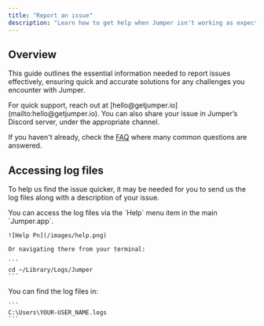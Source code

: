 ```yaml
---
title: "Report an issue"
description: "Learn how to get help when Jumper isn't working as expected"
---
```


## Overview

This guide outlines the essential information needed to report issues effectively, ensuring quick and accurate solutions for any challenges you encounter with Jumper.

<Info>
  For quick support, reach out at [hello@getjumper.io](mailto:hello@getjumper.io). You can also share your issue in Jumper’s Discord server, under the appropriate channel.
</Info>

If you haven't already, check the [FAQ](/faq) where many common questions are answered.

## Accessing log files

To help us find the issue quicker, it may be needed for you to send us the log files along with a description of your issue.

<Tabs>
  <Tab title="macOS">
    You can access the log files via the `Help` menu item in the main `Jumper.app`.

    ![Help Pn](/images/help.png)

    Or navigating there from your terminal:

    ```
    cd ~/Library/Logs/Jumper
    ```
  </Tab>
  <Tab title="Windows">
    You can find the log files in:

    ```
    C:\Users\YOUR-USER_NAME.logs
    ```
  </Tab>
</Tabs>